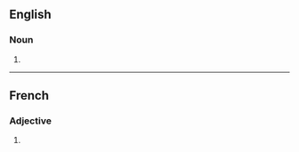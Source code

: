 ==English==

===Noun===
{{head|en|noun plural form}}

# {{plural of|urticant|lang=en}}

----

==French==

===Adjective===
{{head|fr|adjective form}}

# {{masculine plural of|urticant|lang=fr}}